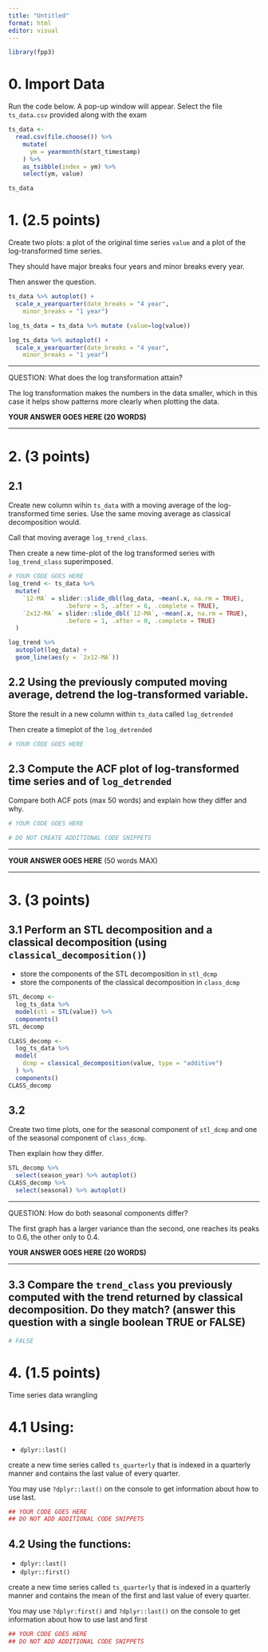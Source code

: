 ```yaml
---
title: "Untitled"
format: html
editor: visual
---
```


```r
library(fpp3)
```

# 0. Import Data

Run the code below. A pop-up window will appear. Select the file `ts_data.csv` provided along with the exam

```r
ts_data <- 
  read.csv(file.choose()) %>% 
    mutate(
      ym = yearmonth(start_timestamp)
    ) %>% 
    as_tsibble(index = ym) %>% 
    select(ym, value)

ts_data
```

# 1. (2.5 points)

Create two plots: a plot of the original time series `value` and a plot of the log-transformed time series.

They should have major breaks four years and minor breaks every year.

Then answer the question.

```r
ts_data %>% autoplot() + 
  scale_x_yearquarter(date_breaks = "4 year",
    minor_breaks = "1 year") 

log_ts_data = ts_data %>% mutate (value=log(value))

log_ts_data %>% autoplot() + 
  scale_x_yearquarter(date_breaks = "4 year",
    minor_breaks = "1 year")

```

------------------------------------------------------------------------

QUESTION: What does the log transformation attain?

The log transformation makes the numbers in the data smaller, which in this case it helps show patterns more clearly when plotting the data.

**YOUR ANSWER GOES HERE (20 WORDS)**

------------------------------------------------------------------------

# 2. (3 points)

## 2.1

Create new column wihin `ts_data` with a moving average of the log-transformed time series. Use the same moving average as classical decomposition would.

Call that moving average `log_trend_class`.

Then create a new time-plot of the log transformed series with `log_trend_class` superimposed.

```r
# YOUR CODE GOES HERE
log_trend <- ts_data %>%
  mutate(
    `12-MA` = slider::slide_dbl(log_data, ~mean(.x, na.rm = TRUE),
                .before = 5, .after = 6, .complete = TRUE),
    `2x12-MA` = slider::slide_dbl(`12-MA`, ~mean(.x, na.rm = TRUE),
                .before = 1, .after = 0, .complete = TRUE)
  )

log_trend %>%
  autoplot(log_data) +
  geom_line(aes(y = `2x12-MA`))
```

## 2.2 Using the previously computed moving average, detrend the log-transformed variable.

Store the result in a new column within `ts_data` called `log_detrended`

Then create a timeplot of the `log_detrended`

```r
# YOUR CODE GOES HERE

```

## 2.3 Compute the ACF plot of log-transformed time series and of `log_detrended`

Compare both ACF pots (max 50 words) and explain how they differ and why.

```r
# YOUR CODE GOES HERE

# DO NOT CREATE ADDITIONAL CODE SNIPPETS
```

------------------------------------------------------------------------

**YOUR ANSWER GOES HERE** (50 words MAX)

------------------------------------------------------------------------

# 3. (3 points)

## 3.1 Perform an STL decomposition and a classical decomposition (using `classical_decomposition()`)

-   store the components of the STL decomposition in `stl_dcmp`
-   store the components of the classical decomposition in `class_dcmp`

```r
STL_decomp <- 
  log_ts_data %>%
  model(stl = STL(value)) %>%
  components()
STL_decomp

CLASS_decomp <- 
  log_ts_data %>% 
  model(
    dcmp = classical_decomposition(value, type = "additive")
  ) %>% 
  components()
CLASS_decomp

```

## 3.2

Create two time plots, one for the seasonal component of `stl_dcmp` and one of the seasonal component of `class_dcmp`.

Then explain how they differ.

```r
STL_decomp %>% 
  select(season_year) %>% autoplot()
CLASS_decomp %>% 
  select(seasonal) %>% autoplot()
```

------------------------------------------------------------------------

QUESTION: How do both seasonal components differ?

The first graph has a larger variance than the second, one reaches its peaks to 0.6, the other only to 0.4.

**YOUR ANSWER GOES HERE (20 WORDS)**

------------------------------------------------------------------------

## 3.3 Compare the `trend_class` you previously computed with the trend returned by classical decomposition. Do they match? (answer this question with a single boolean TRUE or FALSE)

```r
# FALSE
```

# 4. (1.5 points)

Time series data wrangling

# 4.1 Using:

-   `dplyr::last()`

create a new time series called `ts_quarterly` that is indexed in a quarterly manner and contains the last value of every quarter.

You may use `?dplyr::last()` on the console to get information about how to use last.

```r
## YOUR CODE GOES HERE
## DO NOT ADD ADDITIONAL CODE SNIPPETS
```

## 4.2 Using the functions:

-   `dplyr::last()`
-   `dplyr::first()`

create a new time series called `ts_quarterly` that is indexed in a quarterly manner and contains the mean of the first and last value of every quarter.

You may use `?dplyr:first()` and `?dplyr::last()` on the console to get information about how to use last and first

```r
## YOUR CODE GOES HERE
## DO NOT ADD ADDITIONAL CODE SNIPPETS
```
